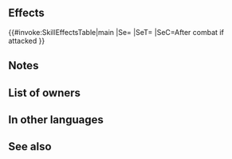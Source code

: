 {{Weapon Infobox
|tagid=SID_フィアー
|weaponType=Staff
|weaponName={{PAGENAME}}
|might=5
|range=2
|effect=After combat, if unit attacked, inflicts Atk-6 on foe through its next action.
|cost=150
|exclusive=0
|statModifiers=0,5,0,0,0
|next=Fear+
|promotionRarity=5
|promotionTier=2
|required=Assault
|properties=random_all
}}
==Effects==
{{#invoke:SkillEffectsTable|main
|Se={{Eft|Penalties|Atk|6}}
|SeT={{Tgt|Foe}}
|SeC=After combat if<br>{{Tgt|Unit}} attacked
}}
==Notes==
{{IfUnitAttacked}}
{{Penalties}}
==List of owners==
{{Skill Hero List}}
==In other languages==
{{OtherLanguages
|japanese=フィアー
|german=Angst
|spanishEU=Terror
|spanishLA=Miedo
|french=Terreur
|italian=Paura
|chineseTW=恐懼
|portuguese=Pavor
}}
==See also==
{{See also skills|cond=Description LIKE '%if unit attacked%inflicts%Atk%-%next action%' AND Description NOT LIKE '%but after combat%' AND Description NOT LIKE '%after combat%on unit%' AND Description NOT LIKE '%【Triangle Adept】%' AND Exclusive='1'}}
{{Weapons Navbox}}